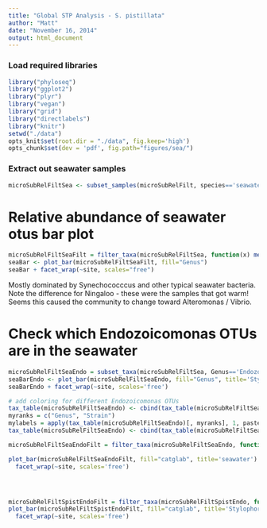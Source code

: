 ```yaml
---
title: "Global STP Analysis - S. pistillata"
author: "Matt"
date: "November 16, 2014"
output: html_document
---
```


### Load required libraries

```r
library("phyloseq")
library("ggplot2")
library("plyr")
library("vegan")
library("grid")
library("directlabels")
library("knitr")
setwd("./data")
opts_knit$set(root.dir = "./data", fig.keep='high')
opts_chunk$set(dev = 'pdf', fig.path="figures/sea/")
```

### Extract out seawater samples

```r
microSubRelFiltSea <- subset_samples(microSubRelFilt, species=='seawater')
```

# Relative abundance of seawater otus bar plot

```r
microSubRelFiltSeaFilt = filter_taxa(microSubRelFiltSea, function(x) mean(x) > 5e-3, TRUE)
seaBar <- plot_bar(microSubRelFiltSeaFilt, fill="Genus")
seaBar + facet_wrap(~site, scales="free")
```

Mostly dominated by Synechococccus and other typical seawater bacteria. Note the difference for Ningaloo - these were the samples that got warm! Seems this caused the community to change toward Alteromonas / Vibrio. 

# Check which Endozoicomonas OTUs are in the seawater

```r
microSubRelFiltSeaEndo = subset_taxa(microSubRelFiltSea, Genus=='Endozoicomonas(100)')
seaBarEndo <- plot_bar(microSubRelFiltSeaEndo, fill="Genus", title='Stylophora pistillata')
seaBarEndo + facet_wrap(~site, scales='free')

# add coloring for different Endozoicomonas OTUs
tax_table(microSubRelFiltSeaEndo) <- cbind(tax_table(microSubRelFiltSeaEndo), Strain=taxa_names(microSubRelFiltSeaEndo))
myranks = c("Genus", "Strain")
mylabels = apply(tax_table(microSubRelFiltSeaEndo)[, myranks], 1, paste, sep="", collapse="_")
tax_table(microSubRelFiltSeaEndo) <- cbind(tax_table(microSubRelFiltSeaEndo), catglab=mylabels)

microSubRelFiltSeaEndoFilt = filter_taxa(microSubRelFiltSeaEndo, function(x) mean(x) > 1e-4, TRUE)

plot_bar(microSubRelFiltSeaEndoFilt, fill="catglab", title='seawater') +
  facet_wrap(~site, scales='free')




microSubRelFiltSpistEndoFilt = filter_taxa(microSubRelFiltSpistEndo, function(x) mean(x) > 1e-4, TRUE)
plot_bar(microSubRelFiltSpistEndoFilt, fill="catglab", title='Stylophora pistillata') +
  facet_wrap(~site, scales='free')
```





